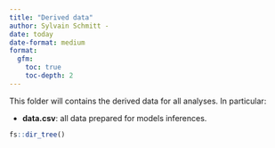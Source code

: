 ```yaml
---
title: "Derived data"
author: Sylvain Schmitt -
date: today
date-format: medium
format: 
  gfm:
    toc: true
    toc-depth: 2
---
```


This folder will contains the derived data for all analyses. In particular:

-   **data.csv**: all data prepared for models inferences.

```r
fs::dir_tree()
```
